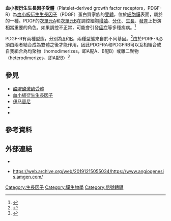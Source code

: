 {{infobox protein
|Name= {{le|PDGFRA|PDGFRA|血小板衍生生長因子受體的α鏈}}
|caption=
|image=
|width=
|HGNCid=8803
|Symbol=[[PDGFRA|PDGFRA]]
|AltSymbols=
|EntrezGene=5156
|OMIM=173490
|RefSeq=NM_006206
|UniProt=P16234
|PDB=
|ECnumber=
|Chromosome=4
|Arm=q
|Band=12
|LocusSupplementaryData=
}}
{{infobox protein
|Name={{le|PDGFRB|PDGFRB|血小板衍生生長因子受體的β鏈}}
|caption = Ribbon image of two molecules of human PDGF receptor beta (yellow and magenta) in complex with dimeric [[PDGFB|PDGF-B]] (cyan and green).<ref name="3MJG">{{PDB|3MJG}}; {{Cite journal|first1=Ann Hye-Ryong |last1=Shim |first2=Heli |last2=Liu |first3=Pamela J. |last3=Focia |first4=Xiaoyan |last4=Chen |first5=P. Charles |last5=Lin |first6=Xiaolin |last6=He |title=Structures of a platelet-derived growth factor/propeptide complex and a platelet-derived growth factor/receptor complex |journal=Proceedings of the National Academy of Sciences |issn=0027-8424 |volume=107 |issue=25 |pages=11307–12 |year=2010 |pmid=20534510 |pmc=2895058 |doi=10.1073/pnas.1000806107}}; rendered using [http://pymol.sourceforge.net PyMOL] {{Wayback|url=http://pymol.sourceforge.net/ |date=20190927193833 }}.</ref>
|image = PDGFR-beta 3MJG.png
|width=
|HGNCid=8804
|Symbol=[[PDGFRB|PDGFRB]]
|AltSymbols=PDGFR
|EntrezGene=5159
|OMIM=173410
|RefSeq=NM_002609
|UniProt=P09619
|PDB=
|ECnumber=
|Chromosome=5
|Arm=q
|Band=31
|LocusSupplementaryData=-q32
}}
'''血小板衍生生長因子受體'''（Platelet-derived growth factor receptors，PDGF-R）為[[血小板衍生生長因子|血小板衍生生長因子]]（PDGF）蛋白質家族的[[受體|受體]]，位於[[細胞膜|細胞膜]]表面，屬於{{le|酪胺酸激酶受體|receptor tyrosine kinase}}的一種。PDGF的[[PDGFA|次單元A]]和[[PDGFB|次單元B]]在調控細胞[[細胞增殖|增殖]]、[[細胞分化|分化]]、[[細胞生長|生長]]、[[細胞發育|發育]]上扮演相當重要的角色。如果調控不正常，可能會引發[[癌症|癌症]]等多種疾病。<ref name="pmid2538922">{{Cite journal| author = Williams LT | title = Signal transduction by the platelet-derived growth factor receptor | journal = Science | volume = 243 | issue = 4898 | pages = 1564–70 |date=March 1989 | pmid = 2538922 | doi = 10.1126/science.2538922| url = | issn = }}</ref>

PDGF-R有兩種型態，分別為[[PDGFRA|A]]和[[PDGFRB|B]]，兩種型態來自於不同基因。<ref name="pmid2543106">{{Cite journal| author = Heldin CH, Westermark B | title = Platelet-derived growth factor: three isoforms and two receptor types | journal = Trends Genet. | volume = 5 | issue = 4 | pages = 108–11 |date=April 1989 | pmid = 2543106 | doi = 10.1016/0168-9525(89)90040-1| url = | issn = }}</ref>由於PDRF-R必須由兩者結合成為雙體之後才能作用，因此PDGFRA和PDGFRB可以互相組合或自我組合為均聚物（homodimerizes，即A配A、B配B）或雜二聚物（heterodimerizes，即A配B）<ref name="pmid1315403">{{Cite journal| author = Heldin CH, Ostman A, Eriksson A, Siegbahn A, Claesson-Welsh L, Westermark B | title = Platelet-derived growth factor: isoform-specific signalling via heterodimeric or homodimeric receptor complexes | journal = Kidney Int. | volume = 41 | issue = 3 | pages = 571–4 |date=March 1992 | pmid = 1315403 | doi = 10.1038/ki.1992.84| url =https://archive.org/details/sim_kidney-international_1992-03_41_3/page/571| issn = }}</ref>

==參見==
* [[酪胺酸激酶受體|酪胺酸激酶受體]]
* [[血小板衍生生長因子|血小板衍生生長因子]]
* [[伊马替尼|伊马替尼]]
* {{tsl|en|PDGFRA||PDGFRA}}
* {{tsl|en|PDGFRB||PDGFRB}}

==參考資料==
{{Reflist}}

==外部連結==
* {{MeshName|Platelet-Derived+Growth+Factor+Receptors}}

{{Tyrosine kinases}}
{{Growth factor receptors}}
* https://web.archive.org/web/20191215055034/https://www.angiogenesis.amgen.com/

{{DEFAULTSORT:Platelet-Derived Growth Factor Receptor}}
[[Category:生長因子|Category:生長因子]]
[[Category:膜生物學|Category:膜生物學]]
[[Category:信號轉導|Category:信號轉導]]